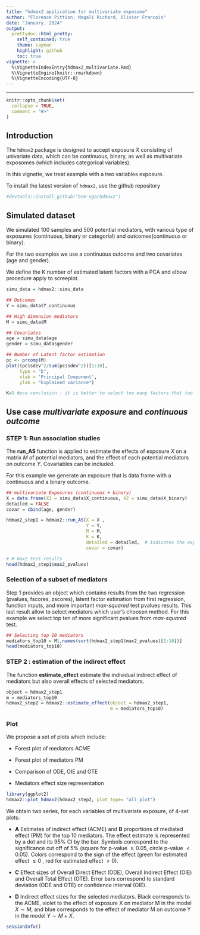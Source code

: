 ```yaml
---
title: "hdmax2 application for multivariate exposome"
author: "Florence Pittion, Magali Richard, Olivier Francois"
date: "January, 2024"
output:
  prettydoc::html_pretty:
    self_contained: true
    theme: cayman
    highlight: github
    toc: true
vignette: >
  %\VignetteIndexEntry{hdmax2_multivariate.Rmd}
  %\VignetteEngine{knitr::rmarkdown}
  %\VignetteEncoding{UTF-8}
---
```


---

```r
knitr::opts_chunk$set(
  collapse = TRUE,
  comment = "#>"
)

```



## Introduction 

The `hdmax2` package is designed to accept exposure $X$ consisting of univariate data, which can be continuous, binary, as well as multivariate exposomes (which includes categorical variables). 

In this vignette, we treat example with a two variables exposure.

To install the latest version of `hdmax2`, use the github repository 

```r
#devtools::install_github("bcm-uga/hdmax2")
```


## Simulated dataset

We simulated 100 samples and 500 potential mediators, with various type of exposures (continuous, binary or categorial) and outcomes(continuous or binary).

For the two examples we use a continuous outcome and two covariates (age and gender).

We define the K number of estimated latent factors with a PCA and elbow procedure apply to screeplot.


```r
simu_data = hdmax2::simu_data

## Outcomes
Y = simu_data$Y_continuous

## High dimension mediators
M = simu_data$M

## Covariates
age = simu_data$age
gender = simu_data$gender

```

```r
## Number of Latent factor estimation
pc <- prcomp(M)
plot((pc$sdev^2/sum(pc$sdev^2))[1:10],
     type = "b",
     xlab = 'Principal Component',
     ylab = "Explained variance")

K=5 #pca conclusion : it is better to select too many factors that too few
```


## Use case  *multivariate exposure* and *continuous outcome*




### STEP 1: Run association studies

The **run_AS** function is applied to estimate the effects of exposure $X$ on a matrix $M$ of potential mediators, and the effect of each potential mediators on outcome $Y$. Covariables can be included. 

For this example we generate an exposure that is data frame with a continuous and a binary outcome. 

```r
## multivariate Exposures (continuous + binary)
X = data.frame(X1 = simu_data$X_continuous, X2 = simu_data$X_binary)
detailed = FALSE
covar = cbind(age, gender)

hdmax2_step1 = hdmax2::run_AS(X = X ,
                              Y = Y,
                              M = M,
                              K = K,
                              detailed = detailed,  # indicates the exposure is multivariate
                              covar = covar)


```

```r
# # max2 test results
head(hdmax2_step1$max2_pvalues)

```
### Selection of a subset of mediators

Step 1 provides an object which contains results from the two regression (pvalues, fscores, zscores), latent factor estimation from first regression, function inputs, and more important *max-squared* test pvalues results. This last result allow to select mediators which user's choosen method. For this example we select top ten of more significant pvalues from *max-squared* test.


```r
## Selecting top 10 mediators
mediators_top10 = M[,names(sort(hdmax2_step1$max2_pvalues)[1:10])]
head(mediators_top10)

```

### STEP 2 : estimation of the indirect effect

The function **estimate_effect** estimate the individual indirect effect of mediators but also overall effects of selected mediators.


```r
object = hdmax2_step1
m = mediators_top10
hdmax2_step2 = hdmax2::estimate_effect(object = hdmax2_step1,
                                       m = mediators_top10)

```

### Plot

We propose a set of plots which include:

- Forest plot of mediators ACME

- Forest plot of mediators PM 

- Comparison of ODE, OIE and OTE

- Mediators effect size representation


```r
library(ggplot2)
hdmax2::plot_hdmax2(hdmax2_step2, plot_type= "all_plot")
```

We obtain two series, for each variables of multivariate exposure, of 4-set plots:

   - **A** Estimates of indirect effect (ACME) and  **B** proportions of mediated effect (PM) for the top 10 mediators. The effect estimate is represented by a dot and its 95\% CI by the bar. Symbols correspond to the significance cut off of 5\%  (square for p-value $\geq 0.05$, circle p-value $< 0.05$). Colors correspond to the sign of the effect (green for estimated effect $\leq 0$ , red for estimated effect $> 0$). 
   
   - **C** Effect sizes of Overall Direct Effect (ODE), Overall Indirect Effect (OIE) and Overall Total Effect (OTE). Error bars correspond to standard deviation (ODE and OTE) or confidence interval (OIE). 
    
   - **D** Indirect effect sizes for the selected mediators. Black corresponds to the ACME, violet to the effect of exposure X on mediator M in the model $X \sim M$, and blue corresponds to the effect of mediator M on outcome Y in the model $Y \sim M + X$.
 


```r
sessionInfo()
```


